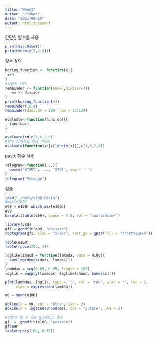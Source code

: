 ```yaml
---
title: "Week3"
author: "Tiabet"
date: "2023-09-19"
output: html_document
---
```


간단한 함수들 사용
```r
print(Sys.Date())
print(mean(c(2,4,5)))
```

함수 정의

```r
boring_function <- function(x){
 x+3
}
#디폴트 선언
remainder <- function(num=7,divisor=3){
  num %% divisor
}
print(boring_function(4))
remainder(10,4)
remainder(divisor = 100, num = 123124)

evaluate<-function(func,dat){
  func(dat)
}

evaluate(sd,c(3,6,2,9))
#함수 안에서도 정의 가능능
evaluate(function(x){x[length(x)]},c(3,6,7,8))

```
paste 함수 사용
```r
telegram<-function(...){
  paste("START", ..., "STOP", sep = ' ')
}
telegram("Message")
```

실습
```r
load("./data/e100.RData")
#max(e100)
e99 = e100[-which.max(e100)]
e99
barplot(table(e99), space = 0.8, col = "chartreuse4")

library(vcd)
gf1 = goodfit(e99, "poisson")
rootogram(gf1, xlab = "x-bar", rect_gp = gpar(fill = "chartreuse4"))

table(e100)
table(rpois(100, 3))

loglikelihood = function(lambda, data = e100){
  sum(log(dpois(data, lambda)))
}
lambdas = seq(0.05, 0.95, length = 100)
loglik = vapply(lambdas, loglikelihood, numeric(1))

plot(lambdas, loglik, type = 'l', col = "red", ylab = "", lwd = 2,
     xlab = expression(lambda))

m0 = mean(e100)

abline(v = m0, col = "blue", lwd = 2)
abline(h = loglikelihood(m0), col = "purple", lwd = 2)

#간단히 할 수 있는 goodfit 함수
gf  =  goodfit(e100, "poisson")
gf$par
table(rpois(100, 0.55))
```
